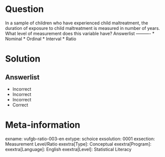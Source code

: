 Question
========

In a sample of children who have experienced child maltreatment, the duration of exposure to child maltreatment is measured in number of years. What level of measurement does this variable have? 
Answerlist
----------
* Nominal
* Ordinal
* Interval
* Ratio

Solution
========

Answerlist
----------
* Incorrect
* Incorrect
* Incorrect
* Correct

Meta-information
================
exname: vufgb-ratio-003-en
extype: schoice
exsolution: 0001
exsection: Measurement Level/Ratio
exextra[Type]: Conceptual
exextra[Program]: 
exextra[Language]: English
exextra[Level]: Statistical Literacy
